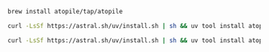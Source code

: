 <CodeGroup>

```sh OSx
brew install atopile/tap/atopile
```

```sh Ubuntu
curl -LsSf https://astral.sh/uv/install.sh | sh && uv tool install atopile
```

```sh Linux
curl -LsSf https://astral.sh/uv/install.sh | sh && uv tool install atopile
```

</CodeGroup>
